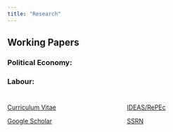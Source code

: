 ```yaml
---
title: "Research"
---
```


## Working Papers

### Political Economy:

### Labour:

::::: {style="display: flex; margin-top: 0;"}
::: {style="flex: 1; padding-right: 20px; padding-top: 10px;"}
[Curriculum Vitae](https://angusgreaves.github.io/CV_AGreaves.pdf){.btn .btn-dark .btn role="button" style="width:300px;" target="_blank;"}

[Google Scholar](https://www.google.co.uk/){.btn .btn-dark .btn role="button" style="width:300px;" target="_blank;"}
:::

::: {style="flex: 1; padding-left: 20px; padding-top: 10px;"}
[IDEAS/RePEc](https://ideas.repec.org/f/pgr752.html){.btn .btn-dark .btn role="button" style="width:300px;" target="_blank;"}

[SSRN](https://papers.ssrn.com/sol3/cf_dev/AbsByAuth.cfm?per_id=6598097){.btn .btn-dark .btn role="button" style="width:300px;" target="_blank;"}
:::
:::::
